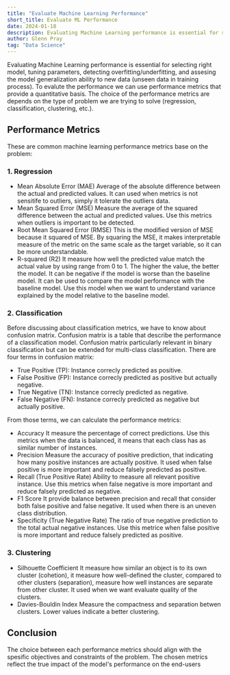 ```yaml
---
title: "Evaluate Machine Learning Performance"
short_title: Evaluate ML Performance
date: 2024-01-18
description: Evaluating Machine Learning performance is essential for selecting right model, tuning parameters, detecting overfitting/underfitting, and assesing the model generalization ability to new data (unseen data in training process).
author: Glenn Pray
tag: "Data Science"
---
```

Evaluating Machine Learning performance is essential for selecting right model, tuning parameters, detecting overfitting/underfitting, and assesing the model generalization ability to new data (unseen data in training process). To evalute the performance we can use performance metrics that provide a quantitative basis. The choice of the performance metrics are depends on the type of problem we are trying to solve (regression, classification, clustering, etc.).

## Performance Metrics
These are common machine learning performance metrics base on the problem:
### 1. Regression
  - Mean Absolute Error (MAE)
    Average of the absolute difference between the actual and predicted values. It can used when metrics is not sensitife to outliers, simply it tolerate the outliers data.
  - Mean Squared Error (MSE)
    Measure the average of the squared difference between the actual and predicted values. Use this metrics when outliers is important to be detected.
  - Root Mean Squared Error (RMSE)
    This is the modified version of MSE because it squared of MSE. By squaring the MSE, it makes interpretable measure of the metric on the same scale as the target variable, so it can be more understandable. 
  - R-squared (R2)
    It measure how well the predicted value match the actual value by using range from 0 to 1. The higher the value, the better the model. It can be negative if the model is worse than the baseline model. It can be used to compare the model performance with the baseline model. Use this model when we want to understand variance explained by the model relative to the baseline model.

### 2. Classification
  Before discussing about classification metrics, we have to know about confusion matrix. Confusion matrix is a table that describe the performance of a classification model. Confusion matrix particularly relevant in binary classification but can be extended for multi-class classification. There are four terms in confusion matrix:
  - True Positive (TP): Instance correcly predicted as positive.
  - False Positive (FP): Instance correcly predicted as positive but actually negative.
  - True Negative (TN): Instance correcly predicted as negative.
  - False Negative (FN): Instance correcly predicted as negative but actually positive.

  From those terms, we can calculate the performance metrics:
  - Accuracy 
    It measure the percentage of correct predictions. Use this metrics when the data is balanced, it means that each class has as similar number of instances.
  - Precision
    Measure the accuracy of positive prediction, that indicating how many positive instances are actually positive. It used when false positive is more important and reduce falsely predicted as positive.
  - Recall (True Positive Rate)
    Ability to measure all relevant positive instance. Use this metrics when false negative is more important and reduce falsely predicted as negative.
  - F1 Score
    It provide balance between precision and recall that consider both false positive and false negative. It used when there is an uneven class distribution.
  - Specificity (True Negative Rate)
    The ratio of true negative prediction to the total actual negative instances. Use this metrice when false positive is more important and reduce falsely predicted as positive.

### 3. Clustering
  - Silhouette Coefficient
    It measure how similar an object is to its own cluster (cohetion), it measure how well-defined the cluster, compared to other clusters (separation), measure how well instances are separate from other cluster. It used when we want evaluate quality of the clusters.
  - Davies-Bouldin Index
    Measure the compactness and separation betwen clusters. Lower values indicate a better clustering.

## Conclusion
  The choice between each performance metrics should align with the spesific objectives and constraints of the problem. The chosen metrics reflect the true impact of the model's performance on the end-users 